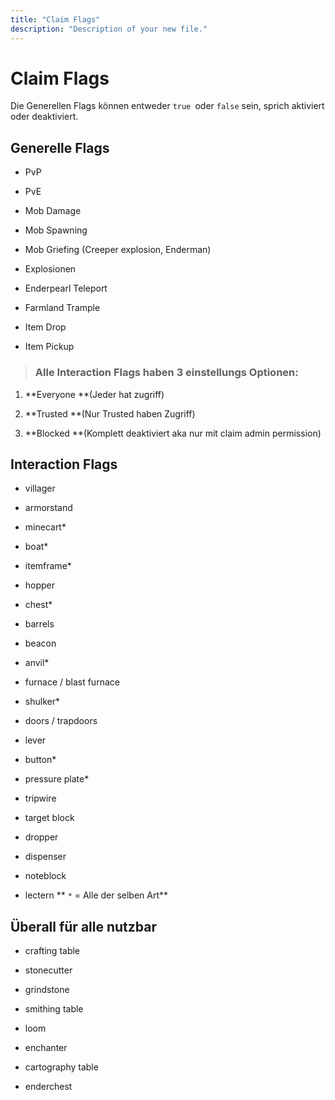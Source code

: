 ```yaml
---
title: "Claim Flags"
description: "Description of your new file."
---
```


# Claim Flags

Die Generellen Flags können entweder `true `oder `false` sein, sprich aktiviert oder deaktiviert.

## Generelle Flags

* PvP

* PvE

* Mob Damage

* Mob Spawning

* Mob Griefing (Creeper explosion, Enderman)

* Explosionen

* Enderpearl Teleport

* Farmland Trample

* Item Drop

* Item Pickup

> ### Alle Interaction Flags haben 3 einstellungs Optionen:

1. \*\*Everyone \*\*(Jeder hat zugriff)

2. \*\*Trusted \*\*(Nur Trusted haben Zugriff)

3. \*\*Blocked \*\*(Komplett deaktiviert aka nur mit claim admin permission)

## Interaction Flags

* villager

* armorstand

* minecart\*

* boat\*

* itemframe\*

* hopper

* chest\*

* barrels

* beacon

* anvil\*

* furnace / blast furnace

* shulker\*

* doors / trapdoors

* lever

* button\*

* pressure plate\*

* tripwire

* target block

* dropper

* dispenser

* noteblock

* lectern
  \*\* `*` = Alle der selben Art\*\*

## Überall für alle nutzbar

* crafting table

* stonecutter

* grindstone

* smithing table

* loom

* enchanter

* cartography table

* enderchest